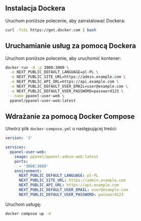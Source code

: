 ## Instalacja Dockera

Uruchom poniższe polecenie, aby zainstalować Dockera:

```bash
curl -fsSL https://get.docker.com | bash
```

## Uruchamianie usług za pomocą Dockera

Uruchom poniższe polecenie, aby uruchomić kontener:

```bash
docker run -d -p 3000:3000 \
  -e NEXT_PUBLIC_DEFAULT_LANGUAGE=pl-PL \
  -e NEXT_PUBLIC_SITE_URL=https://admin.example.com \
  -e NEXT_PUBLIC_API_URL=https://api.example.com \
  -e NEXT_PUBLIC_DEFAULT_USER_EMAIL=user@example.com \
  -e NEXT_PUBLIC_DEFAULT_USER_PASSWORD=password123 \
  --name ppanel-user-web \
  ppanel/ppanel-user-web:latest
```

## Wdrażanie za pomocą Docker Compose

Utwórz plik `docker-compose.yml` o następującej treści:

```yaml
version: '3'

services:
  ppanel-user-web:
    image: ppanel/ppanel-admin-web:latest
    ports:
      - '3000:3000'
    environment:
      NEXT_PUBLIC_DEFAULT_LANGUAGE: pl-PL
      NEXT_PUBLIC_SITE_URL: https://admin.example.com
      NEXT_PUBLIC_API_URL: https://api.example.com
      NEXT_PUBLIC_DEFAULT_USER_EMAIL: user@example.com
      NEXT_PUBLIC_DEFAULT_USER_PASSWORD: password123
```

Uruchom usługę:

```bash
docker compose up -d
```


<Giscus />
